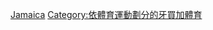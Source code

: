 {{Commons cat|Association football in Jamaica}}

[[Category:北美洲各国足球|Jamaica]]
[[Category:依體育運動劃分的牙買加體育|Category:依體育運動劃分的牙買加體育]]